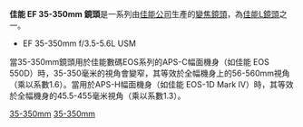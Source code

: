 {{Infobox Photographic lens
|name         = EF 35-350mm f/3.5-5.6L USM
|image        = 
|caption      = 
|maker        = [[佳能|佳能]]
|feat-is      = 
|feat-usm     = y
|feat-sbf     = 
|feat-macro   = 
|feat-special = [[Canon_L_lens|L-Series]]
|application  = Telephoto zoom
|type         = z
|flength      = 35-350mm
|flength-eq   = 
|fov          = 1.0
|aperture     = f/3.5-5.6 - f/22-32
|groups       = 15
|elements     = 21
|diaphragm    = 8
|close-dist   = 0.6 m / 
|max-mag      = 0.25
|max-diameter = 85 mm 
|max-length   = 167.4 mm
|weight       = 1,385 g
|filter       = 72 mm
|hood         = 
|case         = 
|av-horiz     = 
|av-vert      = 
|av-diag      =
|start        = January 1993
|stop         = 
|replace      = [[Canon_EF_28-300mm_lens|Canon EF 28-300mm]]
|msrp         = 
|category     = Canon EF lenses
}}
'''佳能 EF 35-350mm 鏡頭'''是一系列由[[佳能公司|佳能公司]]生產的[[變焦鏡頭|變焦鏡頭]]，為[[佳能L鏡頭|佳能L鏡頭]]之一。
*EF 35-350mm f/3.5-5.6L USM

當35-350mm鏡頭用於佳能數碼EOS系列的APS-C幅面機身（如佳能 EOS 550D）時，35-350毫米的視角會變窄，其等效於全幅機身上的56-560mm視角（乘以系數1.6）。當用於APS-H幅面機身（如佳能 EOS-1D Mark IV）時，其等效於全幅機身的45.5-455毫米視角（乘以系數1.3）。

{{Canon EF lenses}}

[[Category:佳能EF接環鏡頭|35-350mm]]
[[Category:佳能L镜头系列|35-350mm]]